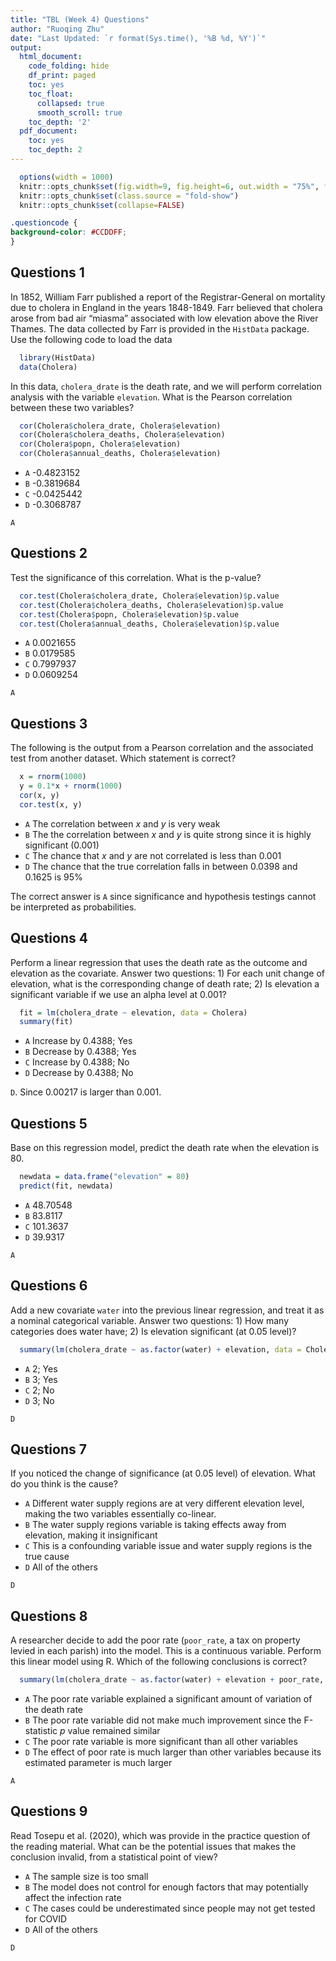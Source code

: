 ```yaml
---
title: "TBL (Week 4) Questions"
author: "Ruoqing Zhu"
date: "Last Updated: `r format(Sys.time(), '%B %d, %Y')`"
output:
  html_document:
    code_folding: hide
    df_print: paged
    toc: yes
    toc_float:
      collapsed: true
      smooth_scroll: true
    toc_depth: '2'
  pdf_document:
    toc: yes
    toc_depth: 2
---
```


```r
  options(width = 1000)
  knitr::opts_chunk$set(fig.width=9, fig.height=6, out.width = "75%", fig.align = 'center')
  knitr::opts_chunk$set(class.source = "fold-show")
  knitr::opts_chunk$set(collapse=FALSE)
```
```css
.questioncode {
background-color: #CCDDFF;
}
```

## Questions 1

In 1852, William Farr published a report of the Registrar-General on mortality due to cholera in England in the years 1848-1849. Farr believed that cholera arose from bad air "miasma" associated with low elevation above the River Thames. The data collected by Farr is provided in the `HistData` package. Use the following code to load the data 

```r
  library(HistData)
  data(Cholera)
```

In this data, `cholera_drate` is the death rate, and we will perform correlation analysis with the variable `elevation`. What is the Pearson correlation between these two variables?

```r
  cor(Cholera$cholera_drate, Cholera$elevation)
  cor(Cholera$cholera_deaths, Cholera$elevation)
  cor(Cholera$popn, Cholera$elevation)
  cor(Cholera$annual_deaths, Cholera$elevation)
```

  * `A` -0.4823152
  * `B` -0.3819684
  * `C` -0.0425442
  * `D` -0.3068787
  
`A`

## Questions 2 
  
Test the significance of this correlation. What is the p-value? 

```r
  cor.test(Cholera$cholera_drate, Cholera$elevation)$p.value
  cor.test(Cholera$cholera_deaths, Cholera$elevation)$p.value
  cor.test(Cholera$popn, Cholera$elevation)$p.value
  cor.test(Cholera$annual_deaths, Cholera$elevation)$p.value
```

  * `A` 0.0021655
  * `B` 0.0179585
  * `C` 0.7997937
  * `D` 0.0609254

`A`

## Questions 3

The following is the output from a Pearson correlation and the associated test from another dataset. Which statement is correct?

```r
  x = rnorm(1000)
  y = 0.1*x + rnorm(1000)
  cor(x, y)
  cor.test(x, y)
```

  * `A` The correlation between $x$ and $y$ is very weak
  * `B` The the correlation between $x$ and $y$ is quite strong since it is highly significant (0.001)
  * `C` The chance that $x$ and $y$ are not correlated is less than 0.001
  * `D` The chance that the true correlation falls in between 0.0398 and 0.1625 is 95%

The correct answer is `A` since significance and hypothesis testings cannot be interpreted as probabilities. 

## Questions 4

Perform a linear regression that uses the death rate as the outcome and elevation as the covariate. Answer two questions: 1) For each unit change of elevation, what is the corresponding change of death rate; 2) Is elevation a significant variable if we use an alpha level at 0.001? 

```r
  fit = lm(cholera_drate ~ elevation, data = Cholera)
  summary(fit)
```

  * `A` Increase by 0.4388; Yes
  * `B` Decrease by 0.4388; Yes
  * `C` Increase by 0.4388; No
  * `D` Decrease by 0.4388; No  

`D`. Since 0.00217 is larger than 0.001.

## Questions 5

Base on this regression model, predict the death rate when the elevation is 80.

```r
  newdata = data.frame("elevation" = 80)
  predict(fit, newdata)
```

  * `A` 48.70548
  * `B` 83.8117
  * `C` 101.3637
  * `D` 39.9317

`A`

## Questions 6

Add a new covariate `water` into the previous linear regression, and treat it as a nominal categorical variable. Answer two questions: 1) How many categories does water have; 2) Is elevation significant (at 0.05 level)? 

```r
  summary(lm(cholera_drate ~ as.factor(water) + elevation, data = Cholera))
```

  * `A` 2; Yes
  * `B` 3; Yes
  * `C` 2; No
  * `D` 3; No 

`D`

## Questions 7

If you noticed the change of significance (at 0.05 level) of elevation. What do you think is the cause? 

  * `A` Different water supply regions are at very different elevation level, making the two variables essentially co-linear.
  * `B` The water supply regions variable is taking effects away from elevation, making it insignificant
  * `C` This is a confounding variable issue and water supply regions is the true cause
  * `D` All of the others 
  
`D`

## Questions 8

A researcher decide to add the poor rate (`poor_rate`, a tax on property levied in each parish) into the model. This is a continuous variable. Perform this linear model using R. Which of the following conclusions is correct?

```r
  summary(lm(cholera_drate ~ as.factor(water) + elevation + poor_rate, data = Cholera))  
```
  * `A` The poor rate variable explained a significant amount of variation of the death rate
  * `B` The poor rate variable did not make much improvement since the F-statistic $p$ value remained similar
  * `C` The poor rate variable is more significant than all other variables
  * `D` The effect of poor rate is much larger than other variables because its estimated parameter is much larger
  
`A`

## Questions 9

Read Tosepu et al. (2020), which was provide in the practice question of the reading material. What can be the potential issues that makes the conclusion invalid, from a statistical point of view? 

  * `A` The sample size is too small
  * `B` The model does not control for enough factors that may potentially affect the infection rate 
  * `C` The cases could be underestimated since people may not get tested for COVID
  * `D` All of the others

`D`

